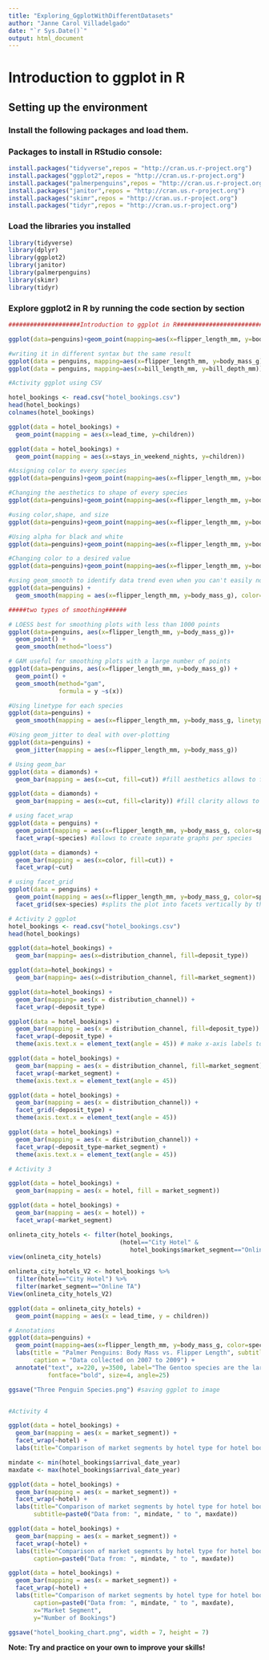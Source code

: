 ---
title: "Exploring_GgplotWithDifferentDatasets"
author: "Janne Carol Villadelgado"
date: "`r Sys.Date()`"
output: html_document
---
# Introduction to ggplot in R


## Setting up the environment

### Install the following packages and load them.

### Packages to install in RStudio console:
```{r installpackages, include=TRUE}
install.packages("tidyverse",repos = "http://cran.us.r-project.org")
install.packages("ggplot2",repos = "http://cran.us.r-project.org")
install.packages("palmerpenguins",repos = "http://cran.us.r-project.org")
install.packages("janitor",repos = "http://cran.us.r-project.org")
install.packages("skimr",repos = "http://cran.us.r-project.org")
install.packages("tidyr",repos = "http://cran.us.r-project.org")
```



### Load the libraries you installed
```{r load, include=TRUE}
library(tidyverse)
library(dplyr)
library(ggplot2)
library(janitor)
library(palmerpenguins)
library(skimr)
library(tidyr)
```


### Explore ggplot2 in R by running the code section by section
```{r plot, echo=TRUE}

####################Introduction to ggplot in R#########################

ggplot(data=penguins)+geom_point(mapping=aes(x=flipper_length_mm, y=body_mass_g))

#writing it in different syntax but the same result
ggplot(data = penguins, mapping=aes(x=flipper_length_mm, y=body_mass_g)) + geom_point()
ggplot(data = penguins, mapping=aes(x=bill_length_mm, y=bill_depth_mm)) + geom_point()

#Activity ggplot using CSV

hotel_bookings <- read.csv("hotel_bookings.csv")
head(hotel_bookings)
colnames(hotel_bookings)

ggplot(data = hotel_bookings) +
  geom_point(mapping = aes(x=lead_time, y=children))

ggplot(data = hotel_bookings) +
  geom_point(mapping = aes(x=stays_in_weekend_nights, y=children))

#Assigning color to every species
ggplot(data=penguins)+geom_point(mapping=aes(x=flipper_length_mm, y=body_mass_g, color=species))

#Changing the aesthetics to shape of every species
ggplot(data=penguins)+geom_point(mapping=aes(x=flipper_length_mm, y=body_mass_g, shape=species))

#using color,shape, and size
ggplot(data=penguins)+geom_point(mapping=aes(x=flipper_length_mm, y=body_mass_g, color=species, shape=species, size=species))

#Using alpha for black and white
ggplot(data=penguins)+geom_point(mapping=aes(x=flipper_length_mm, y=body_mass_g, alpha=species))

#Changing color to a desired value
ggplot(data=penguins)+geom_point(mapping=aes(x=flipper_length_mm, y=body_mass_g), color="purple")

#using geom_smooth to identify data trend even when you can't easily notice a trend from the plotted data
ggplot(data=penguins) +
  geom_smooth(mapping = aes(x=flipper_length_mm, y=body_mass_g), color="purple")

#####two types of smoothing######

# LOESS best for smoothing plots with less than 1000 points
ggplot(data=penguins, aes(x=flipper_length_mm, y=body_mass_g))+ 
  geom_point() +       
  geom_smooth(method="loess")

# GAM useful for smoothing plots with a large number of points
ggplot(data=penguins, aes(x=flipper_length_mm, y=body_mass_g)) + 
  geom_point() +        
  geom_smooth(method="gam", 
              formula = y ~s(x))

#Using linetype for each species
ggplot(data=penguins) +
  geom_smooth(mapping = aes(x=flipper_length_mm, y=body_mass_g, linetype=species))

#Using geom_jitter to deal with over-plotting
ggplot(data=penguins) +
  geom_jitter(mapping = aes(x=flipper_length_mm, y=body_mass_g))

# Using geom_bar
ggplot(data = diamonds) +
  geom_bar(mapping = aes(x=cut, fill=cut)) #fill aesthetics allows to fill colors in the bars

ggplot(data = diamonds) +
  geom_bar(mapping = aes(x=cut, fill=clarity)) #fill clarity allows to stack colors in the bar

# using facet_wrap
ggplot(data = penguins) +
  geom_point(mapping = aes(x=flipper_length_mm, y=body_mass_g, color=species)) + 
  facet_wrap(~species) #allows to create separate graphs per species

ggplot(data = diamonds) +
  geom_bar(mapping = aes(x=color, fill=cut)) +
  facet_wrap(~cut)

# using facet_grid
ggplot(data = penguins) +
  geom_point(mapping = aes(x=flipper_length_mm, y=body_mass_g, color=species)) + 
  facet_grid(sex~species) #splits the plot into facets vertically by the values of first var and horizontally on the second

# Activity 2 ggplot
hotel_bookings <- read.csv("hotel_bookings.csv")
head(hotel_bookings)

ggplot(data=hotel_bookings) +
  geom_bar(mapping= aes(x=distribution_channel, fill=deposit_type))

ggplot(data=hotel_bookings) +
  geom_bar(mapping= aes(x=distribution_channel, fill=market_segment))

ggplot(data=hotel_bookings) +
  geom_bar(mapping= aes(x = distribution_channel)) +
  facet_wrap(~deposit_type)

ggplot(data = hotel_bookings) +
  geom_bar(mapping = aes(x = distribution_channel, fill=deposit_type)) +
  facet_wrap(~deposit_type) +
  theme(axis.text.x = element_text(angle = 45)) # make x-axis labels to 45 degrees for readability

ggplot(data = hotel_bookings) +
  geom_bar(mapping = aes(x = distribution_channel, fill=market_segment)) +
  facet_wrap(~market_segment) +
  theme(axis.text.x = element_text(angle = 45))

ggplot(data = hotel_bookings) +
  geom_bar(mapping = aes(x = distribution_channel)) +
  facet_grid(~deposit_type) +
  theme(axis.text.x = element_text(angle = 45))

ggplot(data = hotel_bookings) +
  geom_bar(mapping = aes(x = distribution_channel)) +
  facet_wrap(~deposit_type~market_segment) +
  theme(axis.text.x = element_text(angle = 45))

# Activity 3

ggplot(data = hotel_bookings) +
  geom_bar(mapping = aes(x = hotel, fill = market_segment))

ggplot(data = hotel_bookings) +
  geom_bar(mapping = aes(x = hotel)) +
  facet_wrap(~market_segment)

onlineta_city_hotels <- filter(hotel_bookings,
                               (hotel=="City Hotel" &
                                  hotel_bookings$market_segment=="Online TA"))
view(onlineta_city_hotels)

onlineta_city_hotels_V2 <- hotel_bookings %>% 
  filter(hotel=="City Hotel") %>% 
  filter(market_segment=="Online TA")
View(onlineta_city_hotels_V2)

ggplot(data = onlineta_city_hotels) +
  geom_point(mapping = aes(x = lead_time, y = children))

# Annotations
ggplot(data=penguins) +
  geom_point(mapping=aes(x=flipper_length_mm, y=body_mass_g, color=species)) +
  labs(title = "Palmer Penguins: Body Mass vs. Flipper Length", subtitle= "Sample of Three Species",
       caption = "Data collected on 2007 to 2009") +
  annotate("text", x=220, y=3500, label="The Gentoo species are the largest", color="red",
           fontface="bold", size=4, angle=25)

ggsave("Three Penguin Species.png") #saving ggplot to image


#Activity 4

ggplot(data = hotel_bookings) +
  geom_bar(mapping = aes(x = market_segment)) +
  facet_wrap(~hotel) +
  labs(title="Comparison of market segments by hotel type for hotel bookings")

mindate <- min(hotel_bookings$arrival_date_year)
maxdate <- max(hotel_bookings$arrival_date_year)

ggplot(data = hotel_bookings) +
  geom_bar(mapping = aes(x = market_segment)) +
  facet_wrap(~hotel) +
  labs(title="Comparison of market segments by hotel type for hotel bookings",
       subtitle=paste0("Data from: ", mindate, " to ", maxdate))

ggplot(data = hotel_bookings) +
  geom_bar(mapping = aes(x = market_segment)) +
  facet_wrap(~hotel) +
  labs(title="Comparison of market segments by hotel type for hotel bookings",
       caption=paste0("Data from: ", mindate, " to ", maxdate))

ggplot(data = hotel_bookings) +
  geom_bar(mapping = aes(x = market_segment)) +
  facet_wrap(~hotel) +
  labs(title="Comparison of market segments by hotel type for hotel bookings",
       caption=paste0("Data from: ", mindate, " to ", maxdate),
       x="Market Segment",
       y="Number of Bookings")

ggsave("hotel_booking_chart.png", width = 7, height = 7)

```

**Note: Try and practice on your own to improve your skills!**

